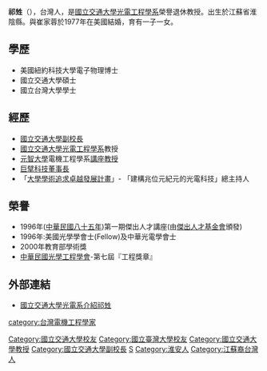 {{unreferenced|time=2009-7-27}}

'''祁甡'''（{{bd|1936年|}}），台灣人，是[[國立交通大學光電工程學系|國立交通大學光電工程學系]]榮譽退休教授。出生於江蘇省淮陰縣。與崔家蓉於1977年在美國結婚，育有一子一女。

==學歷==
*美國紐約科技大學電子物理博士
*國立交通大學碩士
*國立台灣大學學士

==經歷==
*[[國立交通大學|國立交通大學]][[副校長|副校長]]
*[[國立交通大學光電工程學系|國立交通大學光電工程學系]]教授
*[[元智大學|元智大學]]電機工程學系[[講座教授|講座教授]]
*[[巨擘科技|巨擘科技]][[董事長|董事長]]
*「[[大學學術追求卓越發展計畫|大學學術追求卓越發展計畫]]」- 「建構兆位元紀元的光電科技」總主持人

==榮譽==
*1996年([[中華民國八十五年|中華民國八十五年]])第一期傑出人才講座(由[[傑出人才基金會|傑出人才基金會]]頒發)
*1996年:美國光學學會士(Fellow)及中華光電學會士
*2000年教育部學術獎
*[[中華民國光學工程學會|中華民國光學工程學會]]-第七屆『工程獎章』

==外部連結==
*[http://www.ieo.nctu.edu.tw/people/bio.php?PID=23 國立交通大學光電系介紹祁甡] {{Wayback|url=http://www.ieo.nctu.edu.tw/people/bio.php?PID=23 |date=20120113085901 }}

{{start box}}
{{s-before|}}
{{s-title|[[國立交通大學|國立交通大學]][[副校長|副校長]]|—}}
{{s-after|}}
{{end box}}
{{Taiwan-scientist-stub}}

{{DEFAULTSORT:Q}}
[[category:台灣電機工程學家|category:台灣電機工程學家]]
[[Category:國立交通大學校友|Category:國立交通大學校友]]
[[Category:國立臺灣大學校友|Category:國立臺灣大學校友]]
[[Category:國立交通大學教授|Category:國立交通大學教授]]
[[Category:國立交通大學副校長|Category:國立交通大學副校長]]
[[Category:祁姓|S]]
[[Category:淮安人|Category:淮安人]]
[[Category:江蘇裔台灣人|Category:江蘇裔台灣人]]